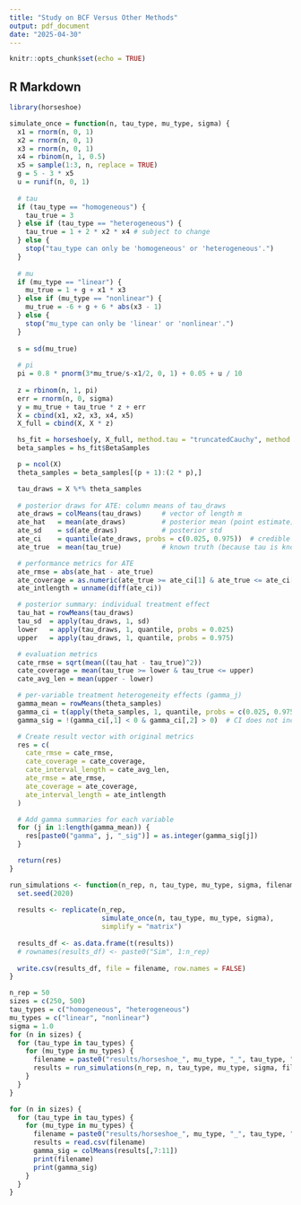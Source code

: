 ```yaml
---
title: "Study on BCF Versus Other Methods"
output: pdf_document
date: "2025-04-30"
---
```


```r
knitr::opts_chunk$set(echo = TRUE)
```

## R Markdown

```r
library(horseshoe)
```

```r
simulate_once = function(n, tau_type, mu_type, sigma) {
  x1 = rnorm(n, 0, 1)
  x2 = rnorm(n, 0, 1)
  x3 = rnorm(n, 0, 1)
  x4 = rbinom(n, 1, 0.5)
  x5 = sample(1:3, n, replace = TRUE)
  g = 5 - 3 * x5
  u = runif(n, 0, 1)
  
  # tau
  if (tau_type == "homogeneous") {
    tau_true = 3
  } else if (tau_type == "heterogeneous") {
    tau_true = 1 + 2 * x2 * x4 # subject to change
  } else {
    stop("tau_type can only be 'homogeneous' or 'heterogeneous'.")
  }
  
  # mu
  if (mu_type == "linear") {
    mu_true = 1 + g + x1 * x3
  } else if (mu_type == "nonlinear") {
    mu_true = -6 + g + 6 * abs(x3 - 1)
  } else {
    stop("mu_type can only be 'linear' or 'nonlinear'.")
  }
  
  s = sd(mu_true)
  
  # pi
  pi = 0.8 * pnorm(3*mu_true/s-x1/2, 0, 1) + 0.05 + u / 10
  
  z = rbinom(n, 1, pi)
  err = rnorm(n, 0, sigma)
  y = mu_true + tau_true * z + err
  X = cbind(x1, x2, x3, x4, x5)
  X_full = cbind(X, X * z)

  hs_fit = horseshoe(y, X_full, method.tau = "truncatedCauchy", method.sigma = "Jeffreys", nmc = 1000)
  beta_samples = hs_fit$BetaSamples

  p = ncol(X)
  theta_samples = beta_samples[(p + 1):(2 * p),]

  tau_draws = X %*% theta_samples
  
  # posterior draws for ATE: column means of tau_draws
  ate_draws = colMeans(tau_draws)     # vector of length m
  ate_hat   = mean(ate_draws)         # posterior mean (point estimate)
  ate_sd    = sd(ate_draws)           # posterior std
  ate_ci    = quantile(ate_draws, probs = c(0.025, 0.975))  # credible interval
  ate_true  = mean(tau_true)          # known truth (because tau is known for all units)

  # performance metrics for ATE
  ate_rmse = abs(ate_hat - ate_true)
  ate_coverage = as.numeric(ate_true >= ate_ci[1] & ate_true <= ate_ci[2])
  ate_intlength = unname(diff(ate_ci)) 

  # posterior summary: individual treatment effect
  tau_hat = rowMeans(tau_draws)
  tau_sd  = apply(tau_draws, 1, sd)
  lower   = apply(tau_draws, 1, quantile, probs = 0.025)
  upper   = apply(tau_draws, 1, quantile, probs = 0.975)

  # evaluation metrics
  cate_rmse = sqrt(mean((tau_hat - tau_true)^2))
  cate_coverage = mean(tau_true >= lower & tau_true <= upper)
  cate_avg_len = mean(upper - lower)

  # per-variable treatment heterogeneity effects (gamma_j)
  gamma_mean = rowMeans(theta_samples)
  gamma_ci = t(apply(theta_samples, 1, quantile, probs = c(0.025, 0.975)))
  gamma_sig = !(gamma_ci[,1] < 0 & gamma_ci[,2] > 0)  # CI does not include 0

  # Create result vector with original metrics
  res = c(
    cate_rmse = cate_rmse,
    cate_coverage = cate_coverage,
    cate_interval_length = cate_avg_len,
    ate_rmse = ate_rmse,
    ate_coverage = ate_coverage,
    ate_interval_length = ate_intlength
  )

  # Add gamma summaries for each variable
  for (j in 1:length(gamma_mean)) {
    res[paste0("gamma", j, "_sig")] = as.integer(gamma_sig[j])
  }

  return(res)
}
```

```r
run_simulations <- function(n_rep, n, tau_type, mu_type, sigma, filename) {
  set.seed(2020)
  
  results <- replicate(n_rep,
                       simulate_once(n, tau_type, mu_type, sigma),
                       simplify = "matrix")
  
  results_df <- as.data.frame(t(results))
  # rownames(results_df) <- paste0("Sim", 1:n_rep)
  
  write.csv(results_df, file = filename, row.names = FALSE)
}
```

```r
n_rep = 50
sizes = c(250, 500)
tau_types = c("homogeneous", "heterogeneous")
mu_types = c("linear", "nonlinear")
sigma = 1.0
for (n in sizes) {
  for (tau_type in tau_types) {
    for (mu_type in mu_types) {
      filename = paste0("results/horseshoe_", mu_type, "_", tau_type, "_", n, ".csv")
      results = run_simulations(n_rep, n, tau_type, mu_type, sigma, filename)
    }
  }
}
```

```r
for (n in sizes) {
  for (tau_type in tau_types) {
    for (mu_type in mu_types) {
      filename = paste0("results/horseshoe_", mu_type, "_", tau_type, "_", n, ".csv")
      results = read.csv(filename)
      gamma_sig = colMeans(results[,7:11])
      print(filename)
      print(gamma_sig)
    }
  }
}
```